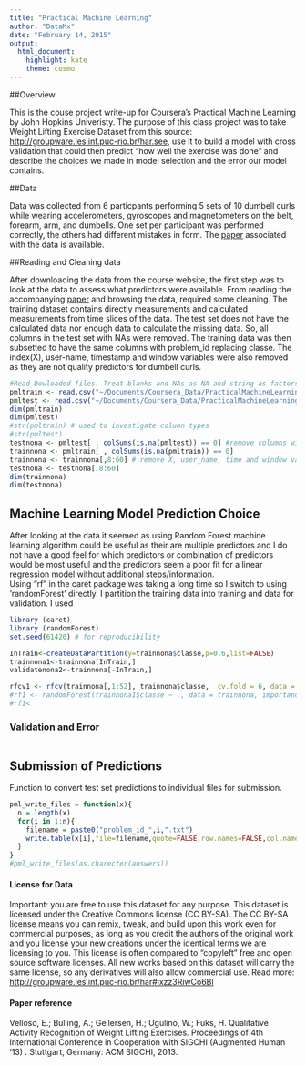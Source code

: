 ```yaml
---
title: "Practical Machine Learning"
author: "DataMx"
date: "February 14, 2015"
output:
  html_document:
    highlight: kate
    theme: cosmo
---
```

##Overview

This is the couse project write-up for Coursera's Practical Machine Learning by John Hopkins Univeristy.  The purpose of this class project was to take Weight Lifting Exercise Dataset from this source: <http://groupware.les.inf.puc-rio.br/har.see>, use it to build a model with cross validation that could then predict "how well the exercise was done" and describe the choices we made in model selection and the error our model contains.  

##Data

Data was collected from 6 particpants performing 5 sets of 10 dumbell curls while wearing accelerometers, gyroscopes and magnetometers on the belt, forearm, arm, and dumbells.  One set per participant was performed correctly, the others had different mistakes in form.  The [paper](http://groupware.les.inf.puc-rio.br/public/papers/2013.Velloso.QAR-WLE.pdf) associated with the data is available. 

##Reading and Cleaning data

After downloading the data from the course website, the first step was to look at the data to assess what predictors were available.  From reading the accompanying [paper](http://groupware.les.inf.puc-rio.br/public/papers/2013.Velloso.QAR-WLE.pdf) and browsing the data, required some cleaning.  The training dataset contains directly measurements and calculated measurements from time slices of the data.  The test set does not have the calculated data nor enough data to calculate the missing data. So, all columns in the test set with NAs were removed.  The training data was then subsetted to have the same columns with problem_id replacing classe.  The index(X), user-name, timestamp and window variables were also removed as they are not quality predictors for dumbell curls.

```r
#Read Dowloaded files. Treat blanks and NAs as NA and string as factors
pmltrain <- read.csv("~/Documents/Coursera_Data/PracticalMachineLearning/pml-training.csv", na.strings= c("NA", ""))
pmltest <- read.csv("~/Documents/Coursera_Data/PracticalMachineLearning/pml-testing.csv", na.strings="NA")
dim(pmltrain)
dim(pmltest)
#str(pmltrain) # used to investigate column types
#str(pmltest) 
testnona <- pmltest[ , colSums(is.na(pmltest)) == 0] #remove columns with blanks and NAs
trainnona <- pmltrain[ , colSums(is.na(pmltrain)) == 0]
trainnona <- trainnona[,8:60] # remove X, user_name, time and window variables
testnona <- testnona[,8:60]
dim(trainnona)
dim(testnona)
```
## Machine Learning Model Prediction Choice
After looking at the data it seemed as using Random Forest machine learning algorithm 
could be useful as their are multiple predictors and I do not have a good feel for 
which predictors or combination of predictors would be most useful and the predictors 
seem a poor fit for a linear regression model without additional steps/information.  
Using "rf" in the caret package was taking a long time so I switch to using 'randomForest' 
directly.  I partition the training data into training and data for validation. 
I used 
``` r
library (caret)
library (randomForest)
set.seed(61420) # for reproducibility

InTrain<-createDataPartition(y=trainnona$classe,p=0.6,list=FALSE)
trainnona1<-trainnona[InTrain,]
validatenona2<-trainnona[-InTrain,]

rfcv1 <- rfcv(trainnona[,1:52], trainnona$classe,  cv.fold = 6, data = trainnona1)
#rf1 <- randomForest(trainnona1$classe ~ ., data = trainnona, importance = TRUE)
#rf1<
```
### Validation and Error
```r
```

## Submission of Predictions
Function to convert test set predictions to individual files for submission.
```r
pml_write_files = function(x){
  n = length(x)
  for(i in 1:n){
    filename = paste0("problem_id_",i,".txt")
    write.table(x[i],file=filename,quote=FALSE,row.names=FALSE,col.names=FALSE)
  }
}
#pml_write_files(as.charecter(answers))
```
#### License for Data
Important: you are free to use this dataset for any purpose. This dataset is licensed under the Creative Commons license (CC BY-SA). The CC BY-SA license means you can remix, tweak, and build upon this work even for commercial purposes, as long as you credit the authors of the original work and you license your new creations under the identical terms we are licensing to you. This license is often compared to "copyleft" free and open source software licenses. All new works based on this dataset will carry the same license, so any derivatives will also allow commercial use.
Read more: <http://groupware.les.inf.puc-rio.br/har#ixzz3RiwCo6Bl>

#### Paper reference
Velloso, E.; Bulling, A.; Gellersen, H.; Ugulino, W.; Fuks, H. Qualitative Activity Recognition of Weight Lifting Exercises. Proceedings of 4th International Conference in Cooperation with SIGCHI (Augmented Human '13) . Stuttgart, Germany: ACM SIGCHI, 2013.


